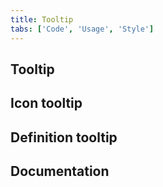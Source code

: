 ```yaml
---
title: Tooltip
tabs: ['Code', 'Usage', 'Style']
---
```


## Tooltip

<ComponentCode
  name="Tooltip"
  component="tooltip"
  variation="tooltip"
  hasReactVersion
  hasVueVersion="tooltip--default-interactive-tootlip"
  hasAngularVersion="?path=/story/tooltip--basic"
  codepen="OGNWpy"></ComponentCode>

## Icon tooltip

<ComponentCode
  name="Icon tooltip"
  component="tooltip"
  variation="tooltip--icon"
  hasReactVersion
  hasVueVersion="tooltip--default-tootlip"
  codepen="LvNxWq"></ComponentCode>

## Definition tooltip

<ComponentCode
  name="Definition tooltip"
  component="tooltip"
  variation="tooltip--definition"
  hasReactVersion
  hasVueVersion="tooltip--default-definition-tootlip"
  codepen="pByRPr"></ComponentCode>

## Documentation

<ComponentDocs component="tooltip" />
